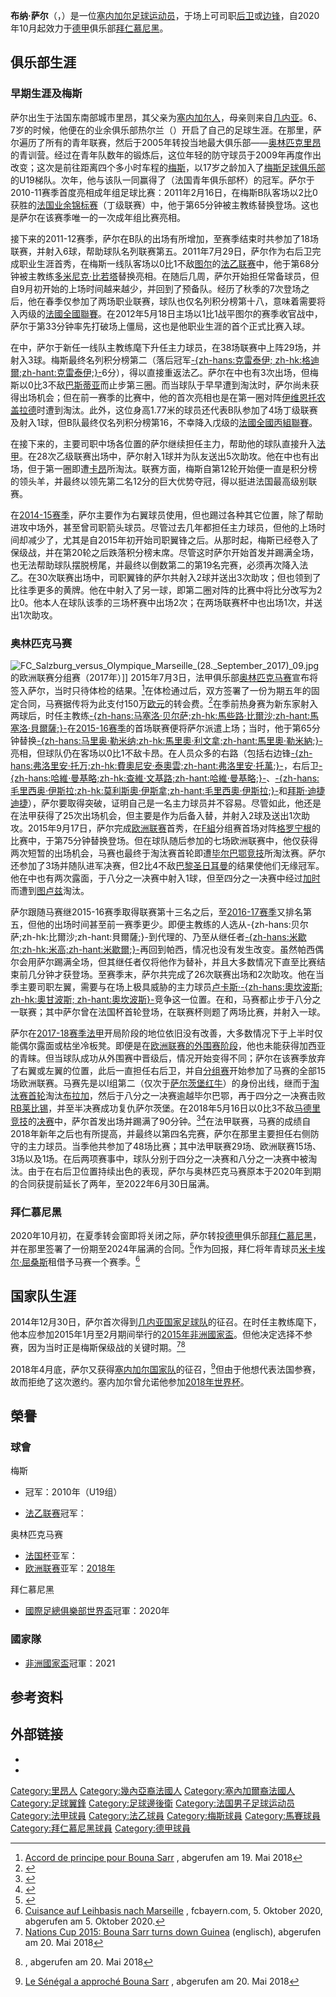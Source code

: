 {{noteTA|G1=足球|G2=德甲|G3=法甲|G4=fcbayern|G5=UEFA
|1=zh-hant:布納;zh-hans:布纳;zh-hk:保拿;
|2=zh-hant:薩爾;zh-hans:萨尔;zh-hk:沙亞;
}}
{{Infobox football biography
| name        = 布纳·萨尔
| image       = Bouna Sarr en 2018.jpg
| caption     = 萨尔于2018年代表马赛参赛
| fullname    = {{lang|fr|Bouna Sarr}}
| birth_date  = {{birth date and age|1992|01|31|df=yes}}
| birth_place = {{FRA}}[[里昂|里昂]]
| height      = {{height|m=1.77}}
| position    = [[右后卫|右后卫]]、[[翼锋|翼锋]]
| currentclub = [[拜仁慕尼黑|拜仁慕尼黑]]
| clubnumber  = 20
| youthyears1 = 1998–2005
| youthclubs1 = 热尔兰
| youthyears2 = 2005–2009
| youthclubs2 = [[奥林匹克里昂|奥林匹克里昂]]
| youthyears3 = 2009–2011
| youthclubs3 = [[梅斯足球俱乐部|梅斯]]  
| years1      = 2010–2014
| clubs1      = [[梅斯足球俱乐部|梅斯B队]]  
| caps1       = 27
| goals1      = 8  
| years2      = 2011–2015
| clubs2      = [[梅斯足球俱乐部|梅斯]]
| caps2       = 96
| goals2      = 7
| years3      = 2015–2020
| clubs3      = [[奥林匹克马赛|奥林匹克马赛]]
| caps3       = 136
| goals3      = 4
| years4      = 2020–
| clubs4      = [[拜仁慕尼黑|拜仁慕尼黑]]
| caps4       = 13
| goals4      = 0
| nationalyears1 = 2021–
| nationalteam1  = [[塞内加尔国家足球队|塞内加尔]]
| nationalcaps1  = 13
| nationalgoals1 = 0
| club-update = 2022年3月5日
| nationalteam-update = 2022年3月30日
}}
'''布纳·萨尔'''（{{lang-en|Bouna Sarr}}，{{bd|1992年|1月31日|catIdx=Sarr, Bouna}}）是一位[[塞内加尔|塞内加尔]][[足球运动员|足球运动员]]，于场上可司职[[后卫|后卫]]或[[边锋|边锋]]，自2020年10月起效力于[[德甲|德甲]]俱乐部[[拜仁慕尼黑|拜仁慕尼黑]]。

== 俱乐部生涯 ==
=== 早期生涯及梅斯 ===
萨尔出生于法国东南部城市里昂，其父亲为[[塞内加尔|塞内加尔人]]，母亲则来自[[几内亚|几内亚]]。6、7岁的时候，他便在{{ld|里昂第七区|7. Arrondissement (Lyon)}}的业余俱乐部热尔兰（{{lang|fr|''FC Gerland''}}）开启了自己的足球生涯。在那里，萨尔遍历了所有的青年联赛，然后于2005年转投当地最大俱乐部——[[奥林匹克里昂|奥林匹克里昂]]的青训营。经过在青年队数年的锻炼后，这位年轻的防守球员于2009年再度作出改变；这次是前往距离四个多小时车程的[[梅斯|梅斯]]，以17岁之龄加入了[[梅斯足球俱乐部|梅斯足球俱乐部]]的U19梯队。次年，他与该队一同赢得了{{ld|甘巴德拉杯|Coupe Gambardella}}（法国青年俱乐部杯）的冠军。萨尔于2010-11赛季首度亮相成年组足球比赛：2011年2月16日，在梅斯B队客场以2比0获胜的[[法國全國乙組聯賽|法国业余锦标赛]]（丁级联赛）中，他于第65分钟被主教练{{le|何塞·比诺|José Pinot}}替换{{le|蒂杰梅·恩甘瓦拉|Djemel N’Ganvala}}登场。这也是萨尔在该赛季唯一的一次成年组比赛亮相。

接下来的2011-12赛季，萨尔在B队的出场有所增加，至赛季结束时共参加了18场联赛，并射入6球，帮助球队名列联赛第五。2011年7月29日，萨尔作为右后卫完成职业生涯首秀，在梅斯一线队客场以0比1不敌[[图尔足球俱乐部|图尔]]的[[法乙联赛|法乙联赛]]中，他于第68分钟被主教练[[多米尼克·比若塔|多米尼克·比若塔]]替换{{le|皮埃尔·布比|Pierre Bouby }}亮相。在随后几周，萨尔开始担任常备球员，但自9月初开始的上场时间越来越少，并回到了预备队。经历了秋季的7次登场之后，他在春季仅参加了两场职业联赛，球队也仅名列积分榜第十八，意味着需要将入丙级的[[法國全國聯賽|法國全國聯賽]]。在2012年5月18日主场以1比1战平图尔的赛季收官战中，萨尔于第33分钟率先打破场上僵局，这也是他职业生涯的首个正式比赛入球。

在{{le|2012年至2013年法国全国联赛|2012–13 Championnat National|2012-13赛季全国联赛}}中，萨尔于新任一线队主教练{{le|艾伯特·卡蒂埃|Albert Cartier}}麾下升任主力球员，在38场联赛中上阵29场，并射入3球。梅斯最终名列积分榜第二（落后冠军[[格迪爾體育會|-{zh-hans:克雷泰伊; zh-hk:格迪爾;zh-hant:克雷泰伊;}-]]6分），得以直接重返法乙。萨尔在{{le|2012年至2013年法国联赛杯|2012–13 Coupe de la Ligue|2012-13赛季法国联赛杯}}中也有3次出场，但梅斯以0比3不敌[[巴斯蒂亞體育會|巴斯蒂亚]]而止步第三圈。而当球队于{{le|2012年至2013年法国杯|2012–13 Coupe de France|2012-13赛季法国杯}}早早遭到淘汰时，萨尔尚未获得出场机会；但在前一赛季的比赛中，他的首次亮相也是在第一圈对阵[[伊维恩托农盖拉德足球俱乐部|伊维恩托农盖拉德]]时遭到淘汰。此外，这位身高1.77米的球员还代表B队参加了4场丁级联赛及射入1球，但B队最终仅名列积分榜第16，不幸降入戊级的[[法國全國丙組聯賽|法國全國丙組聯賽]]。

在接下来的{{ld|2013年至2014年法国足球乙级联赛|Ligue 2 2013/14|2013-14赛季}}，主要司职中场各位置的萨尔继续担任主力，帮助他的球队直接升入[[法甲|法甲]]。在28次乙级联赛出场中，萨尔射入1球并为队友送出5次助攻。他在{{le|2013年至2014年法国联赛杯|2013–14 Coupe de la Ligue|当季法国联赛杯}}中也有出场，但于第一圈即遭[[卡昂馬萊伯體育會|卡昂]]所淘汰。联赛方面，梅斯自第12轮开始便一直是积分榜的领头羊，并最终以领先第二名12分的巨大优势夺冠，得以挺进法国最高级别联赛。

在[[2014年至2015年法國足球甲級聯賽|2014-15赛季]]，萨尔主要作为右翼球员使用，但也踢过各种其它位置，除了帮助进攻中场外，甚至曾司职箭头球员。尽管过去几年都担任主力球员，但他的上场时间却减少了，尤其是自2015年初开始司职翼锋之后。从那时起，梅斯已经卷入了保级战，并在第20轮之后跌落积分榜末席。尽管这时萨尔开始首发并踢满全场，也无法帮助球队摆脱榜尾，并最终以倒数第二的第19名完赛，必须再次降入法乙。在30次联赛出场中，司职翼锋的萨尔共射入2球并送出3次助攻；但也领到了比往季更多的黄牌。他在{{le|2014年至2015年法国杯|Coupe de France 2014/15|2014-15赛季法国杯}}中射入了另一球，即第二圈对阵{{ld|阿夫朗什体育联盟|US Avranches|阿夫朗什}}的比赛中将比分改写为2比0。他本人在球队该季的三场杯赛中出场2次；在两场联赛杯中也出场1次，并送出1次助攻。

=== 奥林匹克马赛 ===
[[File:FC_Salzburg_versus_Olympique_Marseille_(28._September_2017)_09.jpg|thumb]]的欧洲联赛分组赛（2017年）]]
2015年7月3日，法甲俱乐部[[奥林匹克马赛|奥林匹克马赛]]宣布将签入萨尔，当时只待体检的结果。<ref>[https://www.om.net/actualites/181912/accord-de-principe-pour-bouna-sarr Accord de principe pour Bouna Sarr] {{Wayback|url=https://www.om.net/actualites/181912/accord-de-principe-pour-bouna-sarr |date=20150705040330 }}, abgerufen am 19. Mai 2018</ref>在体检通过后，双方签署了一份为期五年的固定合同，马赛据传将为此支付150万[[欧元|欧元]]的转会费。<ref>{{cite web|title=Bouna Sarr est Olympien|url=https://www.om.net/node/182167|website=OM.net|accessdate=12 April 2018|date=7 July 2015|archive-url=https://web.archive.org/web/20190510081551/https://www.om.net/node/182167|archive-date=10 May 2019}}</ref>在季前热身赛为新东家射入两球后，时任主教练[[馬些路·比爾沙|-{zh-hans:马塞洛·贝尔萨;zh-hk:馬些路·比爾沙;zh-hant:馬塞洛·貝爾薩;}-]]在[[2015年至2016年法國足球甲級聯賽|2015-16赛季]]的首场联赛便将萨尔派遣上场；当时，他于第65分钟替换[[馬里奧·勒米納|-{zh-hans:马里奥·勒米纳;zh-hk:馬里奧·利文拿;zh-hant:馬里奧·勒米納;}-]]亮相，但球队仍在客场以0比1不敌卡昂。在人员众多的右路（包括右边锋[[弗洛里安·托萬|-{zh-hans:弗洛里安·托万;zh-hk:費奧尼安·泰奧雲;zh-hant:弗洛里安·托萬;}-]]，右后卫[[哈維·曼奎洛|-{zh-hans:哈維·曼基略;zh-hk:查維·文基路;zh-hant:哈維·曼基略;}-]]、[[毛里西奧·伊斯拉|-{zh-hans:毛里西奥·伊斯拉;zh-hk:莫利斯奧·伊斯拿;zh-hant:毛里西奧·伊斯拉;}-]]和[[拜斯·迪捷迪捷|拜斯·迪捷迪捷]]），萨尔要取得突破，证明自己是一名主力球员并不容易。尽管如此，他还是在法甲获得了25次出场机会，但主要是作为后备入替，并射入2球及送出1次助攻。2015年9月17日，萨尔完成[[欧洲联赛|欧洲联赛]]首秀，在[[2015–16年歐霸盃#F組|F組]]分组赛首场对阵[[格羅寧根足球會|格罗宁根]]的比赛中，于第75分钟替换{{ld|罗曼·亚历山德里尼|Romain Alessandrini}}登场。但在球队随后参加的七场欧洲联赛中，他仅获得两次短暂的出场机会，马赛也最终于淘汰赛首轮即遭[[毕尔巴鄂竞技俱乐部|毕尔巴鄂竞技]]所淘汰赛。萨尔还参加了3场{{ld|2015年至2016年法国杯|Coupe de France 2015/16|当季法国杯}}并随队进军决赛，但2比4不敌[[巴黎圣日耳曼|巴黎圣日耳曼]]的结果使他们无缘冠军。他在{{le|2015年至2016年法国联赛杯|2015–16 Coupe de la Ligue|当季联赛杯}}中也有两次露面，于八分之一决赛中射入1球，但至四分之一决赛中经过[[加时赛|加时]]而遭到[[圖盧茲足球俱樂部|图卢兹]]淘汰。

萨尔跟随马赛继2015-16赛季取得联赛第十三名之后，至[[2016年至2017年法國足球甲級聯賽|2016-17赛季]]又排名第五，但他的出场时间甚至前一赛季更少。即便主教练的人选从-{zh-hans:贝尔萨;zh-hk:比爾沙;zh-hant:貝爾薩;}-到代理的{{le|弗兰克·帕西|Franck Passi}}、乃至从继任者[[米歇尔_(足球运动员)|-{zh-hans:米歇尔;zh-hk:米高;zh-hant:米歇爾;}-]]再回到帕西，情况也没有发生改变。虽然帕西偶尔会用萨尔踢满全场，但其继任者{{le|鲁迪·加西亚|Rudi Garcia}}仅将他作为替补，并且大多数情况下直至比赛结束前几分钟才获登场。至赛季末，萨尔共完成了26次联赛出场和2次助攻。他在当季主要司职左翼，需要与在场上极具威胁的主力球员[[盧卡斯·奧坎波斯|卢卡斯·-{zh-hans:奧坎波斯; zh-hk:奧甘波斯; zh-hant:奧坎波斯}-]]竞争这一位置。在{{ld|2016年至2017年法国杯|Coupe de France 2016/17|当季法国杯}}和{{le|2016年至2017年法国联赛杯|2016–17 Coupe de la Ligue|联赛杯}}，马赛都止步于八分之一联赛；其中萨尔曾在法国杯首轮登场，在联赛杯则题了两场比赛，并射入一球。

萨尔在[[2017年至2018年法國足球甲級聯賽|2017-18赛季法甲]]开局阶段的地位依旧没有改善，大多数情况下于上半时仅能偶尔露面或枯坐冷板凳。即便是在[[2017–18年歐霸盃外圍賽及附加賽圈|欧洲联赛的外围赛阶段]]，他也未能获得加西亚的青睐。但当球队成功从外围赛中晋级后，情况开始变得不同；萨尔在该赛季放弃了右翼或左翼的位置，此后一直担任右后卫，并自[[2017–18年歐霸盃分組賽|分组赛]]开始参加了马赛的全部15场欧洲联赛。马赛先是以I组第二（仅次于[[萨尔茨堡红牛足球俱乐部|萨尔茨堡红牛]]）的身份出线，继而于[[2017–18年歐霸盃淘汰賽#三十二強|淘汰赛首轮]]淘汰[[布拉加體育會|布拉加]]，然后于八分之一决赛逾越毕尔巴鄂，再于四分之一决赛击败[[RB莱比锡|RB莱比锡]]，并至半决赛成功复仇萨尔茨堡。在2018年5月16日以0比3不敌[[马德里竞技|马德里竞技]]的[[2018年歐霸盃決賽|决赛]]中，萨尔首发出场并踢满了90分钟。<ref>{{cite web|url=https://www.bbc.co.uk/sport/football/43998194|title=FC Red Bull Salzburg 2–1 Marseille|publisher=[[BBC_Sport|BBC Sport]]|date=3 May 2018|accessdate=3 May 2018|archive-date=2018-05-08|archive-url=https://web.archive.org/web/20180508151820/https://www.bbc.co.uk/sport/football/43998194|dead-url=no}}</ref><ref name="host">{{cite web |url=http://www.uefa.com/uefaeuropaleague/news/newsid=2398004.html |title=Lyon to host 2018 UEFA Europa League Final |website=UEFA.com |publisher=Union of European Football Associations |date=9 December 2016 |accessdate=9 December 2016 |archive-date=2016-12-21 |archive-url=https://web.archive.org/web/20161221113022/http://www.uefa.com/uefaeuropaleague/news/newsid=2398004.html |dead-url=no }}</ref>在法甲联赛，马赛的成绩自2018年新年之后也有所提高，并最终以第四名完赛，萨尔在那里主要担任右侧防守的主力球员。当季他共参加了48场比赛；其中法甲联赛29场、欧洲联赛15场、{{ld|2017年至2018年法国杯|Coupe de France 2017/18|法国杯}}3场以及{{le|2017年至2018年法国联赛杯|2017–18 Coupe de la Ligue|联赛杯}}1场。在后两项赛事中，球队分别于四分之一决赛和八分之一决赛中被淘汰。由于在右后卫位置持续出色的表现，萨尔与奥林匹克马赛原本于2020年到期的合同获提前延长了两年，至2022年6月30日届满。

=== 拜仁慕尼黑 ===
2020年10月初，在夏季转会窗即将关闭之际，萨尔转投[[德甲|德甲]]俱乐部[[拜仁慕尼黑|拜仁慕尼黑]]，并在那里签署了一份期至2024年届满的合同。<ref>{{cite web|url=https://fcbayern.com/en/news/2020/10/bouna-sarr-signs-for-fc-bayern|title=Bouna Sarr signs for FC Bayern|publisher=[[拜仁慕尼黑|FC Bayern Munich]]|date=5 October 2020|accessdate=5 October 2020|archive-date=2020-11-07|archive-url=https://web.archive.org/web/20201107115934/https://fcbayern.com/en/news/2020/10/bouna-sarr-signs-for-fc-bayern|dead-url=no}}</ref>作为回报，拜仁将年青球员[[米卡埃尔·屈桑斯|米卡埃尔·屈桑斯]]租借予马赛一个赛季。<ref>[https://fcbayern.com/de/news/2020/10/cuisance-auf-leihbasis-nach-marseille Cuisance auf Leihbasis nach Marseille] {{Wayback|url=https://fcbayern.com/de/news/2020/10/cuisance-auf-leihbasis-nach-marseille |date=20201107115939 }}, fcbayern.com, 5. Oktober 2020, abgerufen am 5. Oktober 2020.</ref>

== 国家队生涯 ==
2014年12月30日，萨尔首次得到[[几内亚国家足球队|几内亚国家足球队]]的征召。在时任主教练{{le|米歇尔·杜苏耶|Michel Dussuyer}}麾下，他本应参加2015年1月至2月期间举行的[[2015年非洲國家盃|2015年非洲國家盃]]。但他决定选择不参赛，因为当时正是梅斯保级战的关键时期。<ref>[https://www.bbc.com/sport/football/30672342 Nations Cup 2015: Bouna Sarr turns down Guinea] {{Wayback|url=https://www.bbc.com/sport/football/30672342 |date=20150924215527 }} (englisch), abgerufen am 20. Mai 2018</ref><ref>{{Cite web |url=http://www.fcmetz.com/article/Actualit%C3%A9s/2015-01-03-13-51-16_can-2015--le-point-sur-les-s%C3%A9lectionn%C3%A9s-messins.html |title=CAN 2015 : le point sur les sélectionnés messins |access-date=2021-09-26 |archive-date=2015-01-06 |archive-url=https://web.archive.org/web/20150106012224/http://www.fcmetz.com/article/Actualit%C3%A9s/2015-01-03-13-51-16_can-2015--le-point-sur-les-s%C3%A9lectionn%C3%A9s-messins.html |dead-url=unfit }}, abgerufen am 20. Mai 2018</ref>

2018年4月底，萨尔又获得[[塞内加尔国家男子足球队|塞内加尔国家队]]的征召，<ref>[https://www.lequipe.fr/Football/Actualites/Le-senegal-a-approche-bouna-sarr/896579 Le Sénégal a approché Bouna Sarr] {{Wayback|url=https://www.lequipe.fr/Football/Actualites/Le-senegal-a-approche-bouna-sarr/896579 |date=20180624150345 }}, abgerufen am 20. Mai 2018</ref>但由于他想代表法国参赛，故而拒绝了这次邀约。塞内加尔曾允诺他参加[[2018年国际足协世界杯|2018年世界杯]]。

== 榮譽 ==
=== 球會 ===
;{{flagicon|FRA}}梅斯
*{{ld|甘巴德拉杯|Coupe Gambardella}}冠军：2010年（U19组）
*[[法乙联赛|法乙联赛]]冠军：{{ld|2013年至2014年法国足球乙级联赛|Ligue 2 2013/14|2014年}}

;{{flagicon|FRA}}奥林匹克马赛
*[[法国杯|法国杯]]亚军：{{ld|2015年至2016年法国杯|Coupe de France 2015/16|2016年}}
*[[欧洲联赛|欧洲联赛]]亚军：[[2018年歐霸盃決賽|2018年]]

;{{flagicon|GER}} 拜仁慕尼黑
*[[國際足總俱樂部世界盃|國際足總俱樂部世界盃]]冠軍：2020年

=== 國家隊 ===
;{{SEN}}
*[[非洲國家盃|非洲國家盃]]冠軍：2021

== 参考资料 ==
{{reflist|2}}

== 外部链接 ==
{{commonscat|Bouna Sarr}}
* {{Soccerway|177262}}
* {{Transfermarkt|190685}}

{{拜仁慕尼黑球員名單}}
{{2021年非洲國家盃塞內加爾參賽名單}}

{{DEFAULTSORT:Sarr, Bouna}}
[[Category:里昂人|Category:里昂人]]
[[Category:幾內亞裔法國人|Category:幾內亞裔法國人]]
[[Category:塞內加爾裔法國人|Category:塞內加爾裔法國人]]
[[Category:足球翼鋒|Category:足球翼鋒]]
[[Category:足球邊後衛|Category:足球邊後衛]]
[[Category:法国男子足球运动员|Category:法国男子足球运动员]]
[[Category:法甲球員|Category:法甲球員]]
[[Category:法乙球員|Category:法乙球員]]
[[Category:梅斯球員|Category:梅斯球員]]
[[Category:馬賽球員|Category:馬賽球員]]
[[Category:拜仁慕尼黑球員|Category:拜仁慕尼黑球員]]
[[Category:德甲球員|Category:德甲球員]]